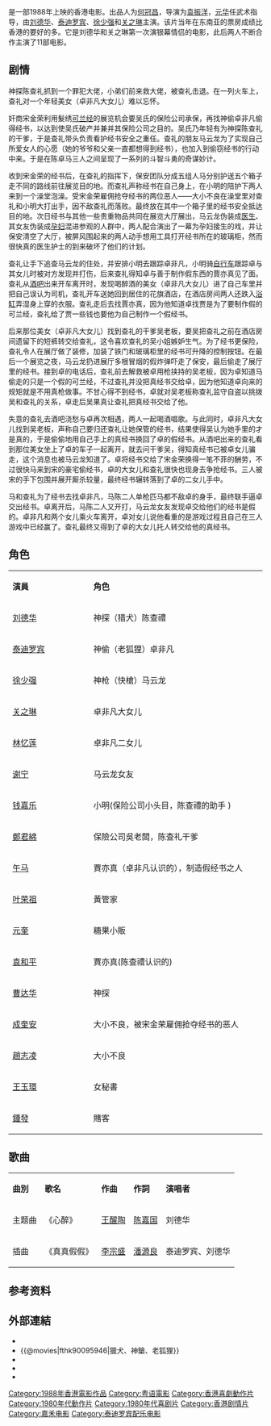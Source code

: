 {{电影信息框
| name = 群龍奪寶
| original_name = ''{{lang|en|Three Against the World}}''
| tw_name = 獵犬、神鎗、老狐狸
| image = Three Against the World.jpg
| caption = 
| director = [[袁振洋|袁振洋]]
| producer = 鄒定歐
| priducer_2 = 陳佩華、黃小瓊
| writer = [[沈沾樑|沈沾樑]]<br />[[司徒卓漢|司徒卓漢]]
| starring = [[劉德華|劉德華]]<br />[[泰迪罗宾|泰迪罗宾]]<br />[[徐少强|徐少强]]<br />[[关之琳|关之琳]]
| music = [[泰迪罗宾|泰迪罗宾]]
| maintheme = 〈心醉〉／[[劉德華|劉德華]]
| cinematography = [[敖志君|敖志君]]
| editing = [[张耀宗|张耀宗]]<br />[[姜全德|姜全德]]
| production_company = [[宝禾电影制作有限公司|宝禾电影制作有限公司]]
| distributor = {{HKG}} [[橙天嘉禾|嘉禾電影]]
| released = {{TWN}}：{{film date|1988|7|30}}<br>{{HKG-1959}}：{{film date|1988|9|22}}
| runtime = 87分钟
| country = {{英屬香港電影}}
| language = 粵語
| gross = HK $8,926,502.00<ref>{{Cite web|title=群龍奪寶 (1988)|url=http://hkmdb.com/db/movies/view.mhtml?id=7071&display_set=big5|accessdate=2020-05-25|work=hkmdb.com|archive-date=2019-02-05|archive-url=https://web.archive.org/web/20190205004117/http://hkmdb.com/db/movies/view.mhtml?id=7071&display_set=big5|dead-url=no}}</ref>
| amg_id = 
| imdb_id = tt0095946
}}
{{engname|《群龍奪寶》|''Three Against the World''}}是一部1988年上映的香港电影。出品人为[[何冠昌|何冠昌]]，导演为[[袁振洋|袁振洋]]，[[元华|元华]]任武术指导，由[[刘德华|刘德华]]、[[泰迪罗宾|泰迪罗宾]]、[[徐少强|徐少强]]和[[关之琳|关之琳]]主演。该片当年在东南亚的票房成绩比香港的要好的多。它是刘德华和关之琳第一次演银幕情侣的电影，此后两人不断合作主演了11部电影。

== 剧情 ==
神探陈查礼抓到一个罪犯大佬，小弟们前来救大佬，被查礼击退。在一列火车上，查礼对一个年轻美女（卓非凡大女儿）难以忘怀。

奸商宋金荣利用髮绣[[可兰经|可兰经]]的展览机会要吴氏的保险公司承保，再找神偷卓非凡偷得经书，以达到使吴氏破产并兼并其保险公司之目的。吴氏乃年轻有为神探陈查礼的干爹，于是查礼带头负责看护经书安全之重任。查礼的朋友马云龙为了实现自己所爱女人的心愿（她的爷爷和父亲一直都想得到经书），也加入到偷窃经书的行动中来。于是在陈卓马三人之间呈现了一系列的斗智斗勇的奇谋妙计。

收到宋金荣的经书后，在查礼的指挥下，保安团队分成五组人马分别护送五个箱子走不同的路线前往展览目的地。而查礼声称经书在自己身上，在小明的陪护下两人来到一个澡堂泡澡。受宋金荣雇佣抢夺经书的两位恶人——大小不良在澡堂里对查礼和小明大打出手，因不敌查礼而落败。最终放在其中一个箱子里的经书安全抵达目的地。次日经书与其他一些贵重物品共同在展览大厅展出，马云龙伪装成[[医生|医生]]、其女友伪装成[[孕妇|孕妇]]混进参观的人群中，两人配合演出了一幕为孕妇接生的戏，并让保安清空了大厅，被屏风围起来的两人动手想用工具打开经书所在的玻璃柜，然而很快真的医生护士的到来破坏了他们的计划。

查礼让手下追查马云龙的住处，并安排小明去跟踪卓非凡，小明骑[[自行车|自行车]]跟踪卓与其女儿时被对方发现并打伤，后来查礼得知卓与善于制作假东西的賈亦真见了面。查礼从[[酒吧|酒吧]]出来开车离开时，发现喝醉酒的美女（卓非凡大女儿）进了自己车里并把自己误认为司机，查礼开车送她回到居住的花旗酒店，在酒店房间两人还跌入[[浴缸|浴缸]]弄湿身上穿的衣服。查礼走后去找賈亦真，因为他知道卓找贾是为了要制作假的可兰经，查礼给了贾一些钱也要他为自己制作一个假经书。

后来那位美女（卓非凡大女儿）找到查礼的干爹吴老板，要吴把查礼之前在酒店房间遗留下的短裤转交给查礼，这令喜欢查礼的吴小姐嫉妒生气。为了经书更保险，查礼令人在展厅做了装修，加装了铁门和玻璃柜里的经书可升降的控制按钮。在最后一个展览之夜，马云龙扔进展厅多根冒烟的假炸弹吓走了保安，最后偷走了展厅里的经书。接到卓的电话后，查礼前去解救被卓用枪挟持的吴老板，因为卓知道马偷走的只是一个假的可兰经，不过查礼并没把真经书交给卓，因为他知道卓向来的规矩就是不用真枪做事。不甘心得不到经书，卓就对吴老板称查礼监守自盗以挑拨吴和查礼的关系，卓走后吴果真让查礼把真经书交给了他。

失意的查礼去酒吧浇愁与卓再次相遇，两人一起喝酒唱歌。与此同时，卓非凡大女儿找到吴老板，声称自己要归还查礼让她保管的经书，结果使得吴认为她手里的才是真的，于是偷偷地用自己手上的真经书换回了卓的假经书。从酒吧出来的查礼看到那位美女坐上了卓的车子一起离开，就去问干爹吴，得知真经书已被卓女儿骗走，这个消息也被马云龙知道了。卓将经书交给了宋金荣换得一笔不菲的酬劳，不过很快马来到宋的豪宅偷经书，卓的大女儿和查礼很快也现身去争抢经书。三人被宋的手下包围并展开厮杀较量，最终经书辗转落到了卓的二女儿手中。

马和查礼为了经书去找卓非凡，马陈二人单枪匹马都不敌卓的身手，最终联手逼卓交出经书。卓离开后，马陈二人又开打，马云龙女友发现卓交给他们的经书是假的。卓非凡和两个女儿乘火车离开，卓对女儿说他看重的是游戏过程且自己在三人游戏中已经赢了。查礼最终又得到了卓的大女儿托人转交给他的真经书。

== 角色 ==
{|class="wikitable" width="50%"
|- style="background:cornflowerblue; color:white" align=center
|style="width:5%"|'''演員'''||style="width:10%"|'''角色'''
|-
|[[刘德华|刘德华]]
|神探（猎犬）陈查禮
|-
|[[泰迪罗宾|泰迪罗宾]]
|神偷（老狐狸）卓非凡
|-
|[[徐少强|徐少强]]
|神枪（快槍）马云龙
|-
|[[关之琳|关之琳]]
|卓非凡大女儿
|-
|[[林忆莲|林忆莲]]
|卓非凡二女儿
|-
|[[谢宁|谢宁]]
|马云龙女友
|-
|[[钱嘉乐|钱嘉乐]]
|小明(保险公司小头目，陈查禮的助手 )
|-
|[[鄭君綿|鄭君綿]]
|保險公司吳老闆，陈查礼干爹
|-
|[[午马|午马]]
|賈亦真（卓非凡认识的），制造假经书之人
|-
|[[叶荣祖|叶荣祖]]
|黃管家
|-
|[[元奎|元奎]]
|糖果小販
|-
|[[袁和平|袁和平]]
|賈亦真(陈查禮认识的)　　　
|-
|[[曹达华|曹达华]]
|神探　　
|-
|[[成奎安|成奎安]]
|大小不良，被宋金荣雇佣抢夺经书的恶人
|-
|[[趙志凌|趙志凌]]
|大小不良
|-
|[[王玉環|王玉環]]
|女秘書
|-
|[[鍾發|鍾發]]
|賭客
|}

== 歌曲 ==
{|class="wikitable"
|- align=center
|'''曲別'''||'''歌名'''||'''作曲'''||'''作詞'''||'''演唱者'''
|-
|主题曲
|《心醉》
|[[王醒陶|王醒陶]]
|[[陈嘉国|陈嘉国]]
|刘德华
|-
|插曲
|《真真假假》
|[[李宗盛|李宗盛]]
|[[潘源良|潘源良]]
|泰迪罗宾、刘德华
|}

== 参考资料 ==
{{reflist}}

== 外部連結 ==
*{{hkmdb title|7071}}
*{{@movies|fthk90095946|獵犬、神鎗、老狐狸}}
*{{douban}}
*{{Mtime|16643}}
*{{imdb title|0095946}}

{{刘德华}}
{{DEFAULTSORT:qunlong}}
[[Category:1988年香港電影作品|Category:1988年香港電影作品]]
[[Category:粤语電影|Category:粤语電影]]
[[Category:香港喜劇動作片|Category:香港喜劇動作片]]
[[Category:1980年代動作片|Category:1980年代動作片]]
[[Category:1980年代喜剧片|Category:1980年代喜剧片]]
[[Category:香港剧情片|Category:香港剧情片]]
[[Category:嘉禾电影|Category:嘉禾电影]]
[[Category:泰迪罗宾配乐电影|Category:泰迪罗宾配乐电影]]
